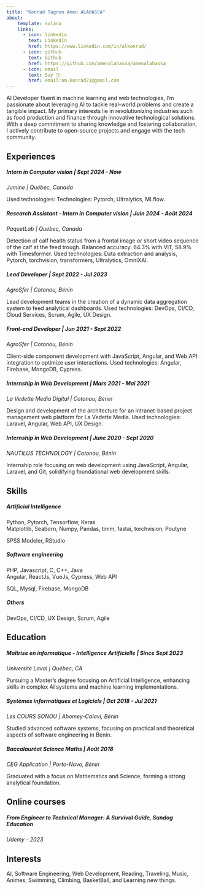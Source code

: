 ```yaml
---
title: "Konrad Tagnon Amen ALAHASSA"
about:
    template: solana
    links:
      - icon: linkedin
        text: LinkedIn
        href: https://www.linkedin.com/in/alkonrad/
      - icon: github
        text: Github
        href: https://github.com/amenalahassa/amenalahassa
      - icon: email
        text: Say 👋!
        href: email:am.konrad21@gmail.com
---
```


AI Developer fluent in machine learning and web technologies, I'm passionate about leveraging AI to tackle real-world problems and create a tangible impact. My primary interests lie in revolutionizing industries such as food production and finance through innovative technological solutions. With a deep commitment to sharing knowledge and fostering collaboration, I actively contribute to open-source projects and engage with the tech community.

## Experiences

##### Intern in Computer vision | Sept 2024 - Now
| *Jumine | Québec, Canada*
Used technologies: Technologies: Pytorch, Ultralytics, MLflow.

##### Research Assistant - Intern in Computer vision | Juin 2024 - Août 2024
| *PaquetLab | Québec, Canada*
Detection of calf health status from a frontal image or short video sequence of the calf at the feed trough. Balanced accuracy: 64.3% with ViT, 58.9% with Timesformer.
Used technologies: Data extraction and analysis, Pytorch, torchvision, transformers, Ultralytics, OmniXAI.

##### Lead Developer | Sept 2022 - Jul 2023
| *AgroSfer | Cotonou, Bénin*
Lead development teams in the creation of a dynamic data aggregation system to feed analytical dashboards.
Used technologies: DevOps, CI/CD, Cloud Services, Scrum, Agile, UX Design.

##### Front-end Developer | Jun 2021 - Sept 2022
| *AgroSfer | Cotonou, Bénin*
Client-side component development with JavaScript, Angular, and Web API integration to optimize user interactions.
Used technologies: Angular, Firebase, MongoDB, Cypress.

##### Internship in Web Development	 | Mars 2021 - Mai 2021
| *La Vedette Media Digital |  Cotonou, Bénin*
Design and development of the architecture for an intranet-based project management web platform for La Vedette Media.
Used technologies: Laravel, Angular, Web API, UX Design.

##### Internship in Web Development	 | June 2020 - Sept 2020
| *NAUTILUS TECHNOLOGY  |  Cotonou, Bénin*
Internship role focusing on web development using JavaScript, Angular, Laravel, and Git, solidifying foundational web development skills.

## Skills

##### *Artificial Intelligence*
| Python, Pytorch, Tensorflow, Keras
| Matplotlib, Seaborn, Numpy, Pandas, timm, fastai, torchvision, Poutyne
SPSS Modeler, RStudio

##### *Software engineering*
| PHP, Javascript, C, C++, Java
| Angular, ReactJs, VueJs, Cypress, Web API
SQL, Mysql, Firebase, MongoDB

##### *Others*
DevOps, CI/CD, UX Design, Scrum, Agile


## Education

##### Maîtrise en informatique - Intelligence Artificielle | Since Sept 2023
| *Université Laval  | Québec, CA*
Pursuing a Master's degree focusing on Artificial Intelligence, enhancing skills in complex AI systems and machine learning implementations.


##### Systèmes informatiques et Logiciels | Oct 2018 - Jul 2021
| *Les COURS SONOU | Abomey-Calavi, Bénin*
Studied advanced software systems, focusing on practical and theoretical aspects of software engineering in Benin.


##### Baccalauréat Science Maths | Août 2018
| *CEG Application  | Porto-Novo, Bénin*
Graduated with a focus on Mathematics and Science, forming a strong analytical foundation.


## Online courses

##### From Engineer to Technical Manager: A Survival Guide, Sundog Education
| *Udemy - 2023*

## Interests
AI, Software Engineering, Web Development, Reading, Traveling, Music, Animes, Swimming, Climbing, BasketBall, and Learning new things.
